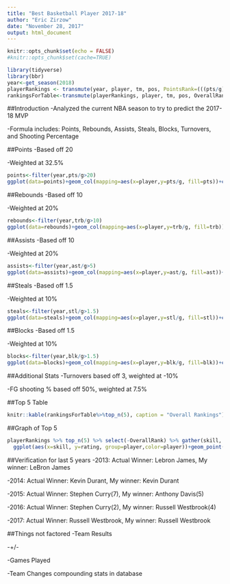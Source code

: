 ```yaml
---
title: "Best Basketball Player 2017-18"
author: "Eric Zirzow"
date: "November 28, 2017"
output: html_document
---
```


```r
knitr::opts_chunk$set(echo = FALSE)
#knitr::opts_chunk$set(cache=TRUE)

library(tidyverse)
library(bbr)
year<-get_season(2018)
playerRankings <- transmute(year, player, tm, pos, PointsRank=(((pts/g)/20)*.325), ReboundsRank=(((trb/g)/10)*.2), AssistsRank=(((ast/g)/5)*.2), StealsRank=(((stl/g)/1.5)*.1), BlocksRank=(((blk/g)/1)*.1), TurnoversRank=(((tov/g)/3)*.1), PctRank=(((fg_pct)/.5)*.075), OverallRank=PointsRank+ReboundsRank+AssistsRank+StealsRank+BlocksRank-TurnoversRank+PctRank)%>%top_n(15)%>%arrange(desc(OverallRank))
rankingsForTable<-transmute(playerRankings, player, tm, pos, OverallRank)
```
##Introduction
-Analyzed the current NBA season to try to predict the 2017-18 MVP

-Formula includes: Points, Rebounds, Assists, Steals, Blocks, Turnovers, and Shooting Percentage

##Points
-Based off 20

-Weighted at 32.5%
```r
points<-filter(year,pts/g>20)
ggplot(data=points)+geom_col(mapping=aes(x=player,y=pts/g, fill=pts))+coord_flip()
```

##Rebounds
-Based off 10

-Weighted at 20%
```r
rebounds<-filter(year,trb/g>10)
ggplot(data=rebounds)+geom_col(mapping=aes(x=player,y=trb/g, fill=trb))+coord_flip()
```

##Assists
-Based off 10

-Weighted at 20%
```r
assists<-filter(year,ast/g>5)
ggplot(data=assists)+geom_col(mapping=aes(x=player,y=ast/g, fill=ast))+coord_flip()
```

##Steals
-Based off 1.5

-Weighted at 10%
```r
steals<-filter(year,stl/g>1.5)
ggplot(data=steals)+geom_col(mapping=aes(x=player,y=stl/g, fill=stl))+coord_flip()
```

##Blocks
-Based off 1.5

-Weighted at 10%
```r
blocks<-filter(year,blk/g>1.5)
ggplot(data=blocks)+geom_col(mapping=aes(x=player,y=blk/g, fill=blk))+coord_flip()
```

##Additional Stats
-Turnovers based off 3, weighted at -10%

-FG shooting % based off 50%, weighted at 7.5%

##Top 5 Table
```r
knitr::kable(rankingsForTable%>%top_n(5), caption = "Overall Rankings")
```

##Graph of Top 5
```r
playerRankings %>% top_n(5) %>% select(-OverallRank) %>% gather(skill, rating, -player, -tm, -pos) %>%
  ggplot(aes(x=skill, y=rating, group=player,color=player))+geom_point()+geom_line()
```

##Verification for last 5 years
-2013: Actual Winner: Lebron James, My winner: LeBron James

-2014: Actual Winner: Kevin Durant, My winner: Kevin Durant

-2015: Actual Winner: Stephen Curry(7), My winner: Anthony Davis(5)

-2016: Actual Winner: Stephen Curry(2), My winner: Russell Westbrook(4)

-2017: Actual Winner: Russell Westbrook, My winner: Russell Westbrook

##Things not factored
-Team Results

-+/-

-Games Played

-Team Changes compounding stats in database
